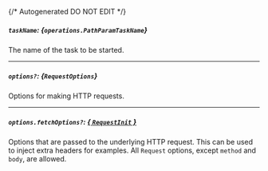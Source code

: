 {/* Autogenerated DO NOT EDIT  */}

##### `taskName`: *{`operations.PathParamTaskName`}*
The name of the task to be started.
<Collapsible openLabel={Labels.showProperties} closeLabel={Labels.hideProperties}>
    <PathParamTaskName/>
</Collapsible>

---
##### `options?`: *{`RequestOptions`}*
Options for making HTTP requests.

---
##### `options.fetchOptions?`: [*{ `RequestInit` }*](https://developer.mozilla.org/en-US/docs/Web/API/Request/Request#options)
Options that are passed to the underlying HTTP request. This can be used to inject extra headers for examples. All `Request` options, except `method` and `body`, are allowed.


